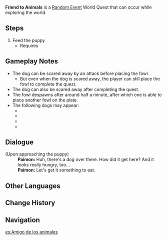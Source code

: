 {{Quest Infobox
|id             = 
|type           = World
|group          = Random Event
|image          = Random Event Friend to Animals.png
|region         = Inazuma
|startLocation  = [[Bishui Plain]], [[Liyue]]
|startLocation2 = [[Hanamizaka]], [[Inazuma]]
|startLocation3 = [[Tenryou]], Inazuma
|other          = *AR-Dependent Rewards
|characters     = Paimon; Traveler
}}
'''Friend to Animals''' is a [[Random Event]] World Quest that can occur while exploring the world.

==Steps==
# Feed the puppy
#* Requires {{Item|Fowl|20|x=1}}

==Gameplay Notes==
*The dog can be scared away by an attack before placing the fowl.
**But even when the dog is scared away, the player can still place the fowl to complete the quest.
*The dog can also be scared away after completing the quest.
*The fowl despawns after around half a minute, after which one is able to place another fowl on the plate.
*The following dogs may appear:
**{{Item|Black-Back Hound|35}}
**{{Item|Forest-Patrol Hound|35}}
**{{Item|Northland Hound|35}}
**{{Item|Shiba|35}}

==Dialogue==
{{Dialogue start}}
;(Upon approaching the puppy)
:'''Paimon:''' Huh, there's a dog over there. How did it get here? And it looks really hungry, too...
:'''Paimon:''' Let's get it something to eat.
{{Dialogue end}}

==Other Languages==
{{Other Languages
|en      = Friend to Animals
|zhs     = 动物密友
|zhs_rm  = Dòngwù Mìyǒu
|zht     = 動物密友
|zht_rm  = Dòngwù Mìyǒu
|zh_tl   = Animal's Close Friend
|ja      = 動物の親友
|ja_rm   = Doubutsu no Shinyuu
|ja_tl   = Animal's Close Friend
|ko      = 동물 친구
|ko_rm   = Dongmul Chingu
|ko_tl   = Animal Friend
|es      = Amigo de los animales
|es_tl   = Friend of Animals
|fr      = Ami des bêtes
|fr_tl   = Friend to Animals
|ru      = Друг зверей
|ru_tl   = Animals' Friend
|th      = มิตรแท้ของสรรพสัตว์
|th_rm   = 
|th_tl   = 
|vi      = Người Bạn Động Vật
|vi_tl   = 
|de      = Tierfreund
|de_tl   = Animal Lover
|id      = Sahabat Hewan
|id_tl   = Animal's Best Friend
|pt      = Amigos Íntimos dos Animais
|pt_tl   = 
|tr      = Hayvan Dostu
|tr_tl   = 
|it      = Amici degli animali
|it_tl   = 
}}

==Change History==
{{Change History|2.0}}

==Navigation==
{{Quests by Type Navbox|type=Random Events}}

[[es:Amigo de los animales]]